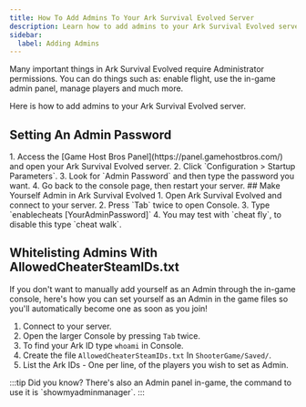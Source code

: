 ---
title: How To Add Admins To Your Ark Survival Evolved Server
description: Learn how to add admins to your Ark Survival Evolved server.
sidebar:
  label: Adding Admins
---

Many important things in Ark Survival Evolved require Administrator permissions. You can do things such as: enable flight, use the in-game admin panel, manage players and much more. 

Here is how to add admins to your Ark Survival Evolved server. 

## Setting An Admin Password
<Steps>
1. Access the [Game Host Bros Panel](https://panel.gamehostbros.com/) and open your Ark Survival Evolved server.
2. Click `Configuration > Startup Parameters`.
3. Look for `Admin Password` and then type the password you want.
4. Go back to the console page, then restart your server.
</Steps>
## Make Yourself Admin in Ark Survival Evolved
<Steps>
1. Open Ark Survival Evolved and connect to your server.
2. Press `Tab` twice to open Console.
3. Type `enablecheats [YourAdminPassword]`
4. You may test with `cheat fly`, to disable this type `cheat walk`.
</Steps>

## Whitelisting Admins With AllowedCheaterSteamIDs.txt

If you don't want to manually add yourself as an Admin through the in-game console, here's how you can set yourself as an Admin in the game files so you'll automatically become one as soon as you join!
<Steps>
1. Connect to your server.
2. Open the larger Console by pressing `Tab` twice.
3. To find your Ark ID type `whoami` in Console.
4. Create the file `AllowedCheaterSteamIDs.txt` In `ShooterGame/Saved/`.
5. List the Ark IDs - One per line, of the players you wish to set as Admin.
</Steps>
:::tip
Did you know? There's also an Admin panel in-game, the command to use it is `showmyadminmanager`.
:::
